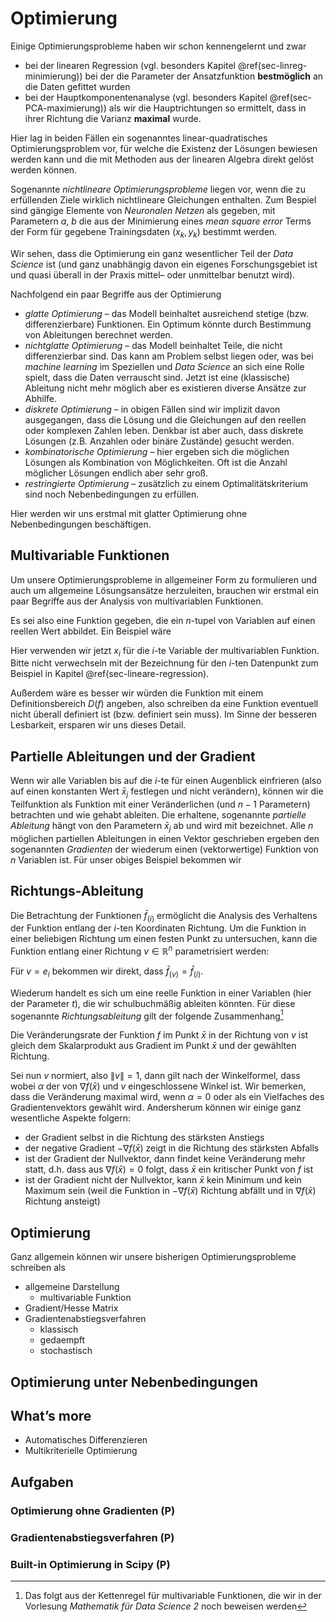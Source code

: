 # Optimierung

\providecommand{\diva}[1]{\text{\textup{d}} #1}
<!-- \DeclareMathOperator\diva{d} -->

Einige Optimierungsprobleme haben wir schon kennengelernt und zwar

   * bei der linearen Regression (vgl. besonders Kapitel \@ref(sec-linreg-minimierung)) bei der die Parameter der Ansatzfunktion **bestm&ouml;glich** an die Daten gefittet wurden
   * bei der Hauptkomponentenanalyse (vgl. besonders Kapitel \@ref(sec-PCA-maximierung)) als wir die Hauptrichtungen so ermittelt, dass in ihrer Richtung die Varianz **maximal** wurde.

Hier lag in beiden F&auml;llen ein sogenanntes linear-quadratisches Optimierungsproblem vor, f&uuml;r welche die Existenz der L&ouml;sungen bewiesen werden kann und die mit Methoden aus der linearen Algebra direkt gel&ouml;st werden k&ouml;nnen.

Sogenannte *nichtlineare Optimierungsprobleme* liegen vor, wenn die zu erf&uuml;llenden Ziele wirklich nichtlineare Gleichungen enthalten. Zum Bespiel sind g&auml;ngige Elemente von *Neuronalen Netzen* als 
\begin{equation*}
f(x) = \tanh(a\, x + b)
\end{equation*}
gegeben, mit Parametern $a$, $b$ die aus der Minimierung eines *mean square error* Terms der Form
\begin{equation*}
\frac 1N \sum_{k=1}^N|y_k - \tanh(a\, x_k + b)|^2
\end{equation*}
f&uuml;r gegebene Trainingsdaten $(x_k, y_k)$ bestimmt werden.

Wir sehen, dass die Optimierung ein ganz wesentlicher Teil der *Data Science* ist (und ganz unabh&auml;ngig davon ein eigenes Forschungsgebiet ist und quasi &uuml;berall in der Praxis mittel-- oder unmittelbar benutzt wird).

Nachfolgend ein paar Begriffe aus der Optimierung

 * *glatte Optimierung* -- das Modell beinhaltet ausreichend stetige (bzw. differenzierbare) Funktionen. Ein Optimum k&ouml;nnte durch Bestimmung von Ableitungen berechnet werden.
 * *nichtglatte Optimierung* -- das Modell beinhaltet Teile, die nicht differenzierbar sind. Das kann am Problem selbst liegen oder, was bei *machine learning* im Speziellen und *Data Science* an sich eine Rolle spielt, dass die Daten verrauscht sind. Jetzt ist eine (klassische) Ableitung nicht mehr m&ouml;glich aber es existieren diverse Ans&auml;tze zur Abhilfe.
 * *diskrete Optimierung* -- in obigen F&auml;llen sind wir implizit davon ausgegangen, dass die L&ouml;sung und die Gleichungen auf den reellen oder komplexen Zahlen leben. Denkbar ist aber auch, dass diskrete L&ouml;sungen (z.B. Anzahlen oder bin&auml;re Zust&auml;nde) gesucht werden.
 * *kombinatorische Optimierung* -- hier ergeben sich die m&ouml;glichen L&ouml;sungen als Kombination von M&ouml;glichkeiten. Oft ist die Anzahl m&ouml;glicher L&ouml;sungen endlich aber sehr gro&szlig;.
 * *restringierte Optimierung* -- zus&auml;tzlich zu einem Optimalit&auml;tskriterium sind noch Nebenbedingungen zu erf&uuml;llen.

Hier werden wir uns erstmal mit glatter Optimierung ohne Nebenbedingungen besch&auml;ftigen.

## Multivariable Funktionen

Um unsere Optimierungsprobleme in allgemeiner Form zu formulieren und auch um allgemeine L&ouml;sungsans&auml;tze herzuleiten, brauchen wir erstmal ein paar Begriffe aus der Analysis von multivariablen Funktionen.

Es sei also eine Funktion
\begin{equation*}
f\colon \mathbb R^{n}\to \mathbb R^{}, \quad f \colon (x_1,x_2, \dots, x_n) \mapsto f(x_1, x_2, \dotsc, x_n)
\end{equation*}
gegeben, die ein $n$-tupel von Variablen auf einen reellen Wert abbildet. Ein Beispiel w&auml;re
\begin{equation*}
g(x_1, x_2, x_3) = \sin(x_1) + x_1^2 x_2 x_3.
\end{equation*}

::: {#variablen-namen .JHSAYS data-latex=''}
Hier verwenden wir jetzt $x_i$ f&uuml;r die $i$-te Variable der multivariablen Funktion. Bitte nicht verwechseln mit der Bezeichnung f&uuml;r den $i$-ten Datenpunkt zum Beispiel in Kapitel \@ref(sec-lineare-regression).

Au&szlig;erdem w&auml;re es besser wir w&uuml;rden die Funktion mit einem Definitionsbereich $D(f)$ angeben, also schreiben
\begin{equation*}
f\colon D(f) \subset \mathbb R^{n}\to \mathbb R^{}
\end{equation*}
da eine Funktion eventuell nicht &uuml;berall definiert ist (bzw. definiert sein muss). Im Sinne der besseren Lesbarkeit, ersparen wir uns dieses Detail.
:::

## Partielle Ableitungen und der Gradient

Wenn wir alle Variablen bis auf die $i$-te f&uuml;r einen Augenblick einfrieren (also auf einen konstanten Wert $\bar x_j$ festlegen und nicht ver&auml;ndern), k&ouml;nnen wir die Teilfunktion 
\begin{equation*}
\bar f_{(i)}\colon \mathbb R^{}\to \mathbb R^{}, \quad \bar f_{(i)}\colon x_i \to f(\bar x_1, \dotsc, \bar x_{i-1}, x_i, \bar x_{i+1}, \dotsc, \bar x_n)
\end{equation*}
als Funktion mit einer Ver&auml;nderlichen (und $n-1$ Parametern) betrachten und wie gehabt ableiten. Die erhaltene, sogenannte *partielle Ableitung* h&auml;ngt von den Parametern $\bar x_j$ ab und wird mit
\begin{equation*}
\frac{\partial f}{\partial x_i}
\end{equation*}
bezeichnet. Alle $n$ m&ouml;glichen partiellen Ableitungen in einen Vektor geschrieben ergeben den sogenannten *Gradienten*
\begin{equation*}
\nabla f = 
\begin{bmatrix}
\frac{\partial f}{\partial x_1} \\
\frac{\partial f}{\partial x_2} \\
\vdots \\
\frac{\partial f}{\partial x_n}
\end{bmatrix}
\colon \mathbb R^{n} \to \mathbb R^{n}
\end{equation*}
der wiederum einen (vektorwertige) Funktion von $n$ Variablen ist.
F&uuml;r unser obiges Beispiel bekommen wir
\begin{equation*}
\nabla g(x_1, x_2, x_3) =
\begin{bmatrix}
\cos(x_1)+2x_1x_2x_3\\
x_1^2x_3 \\
x_1^2x_2
\end{bmatrix}
\end{equation*}

## Richtungs-Ableitung

Die Betrachtung der Funktionen $\bar f_{(i)}$ erm&ouml;glicht die Analysis des Verhaltens der Funktion entlang der $i$-ten Koordinaten Richtung. Um die Funktion in einer beliebigen Richtung um einen festen Punkt 
\begin{equation*}
\bar x = (\bar x_1, \bar x_2, \dotsc, \bar x_n)
\end{equation*}
zu untersuchen, kann die Funktion entlang einer Richtung $v \in \mathbb R^{n}$ parametrisiert werden:
\begin{equation*}
\bar f_{(v)} \colon \mathbb R^{} \to \mathbb R^{}, \quad t \mapsto \bar f_{(v)}(t) = f(\bar x + tv)
\end{equation*}

::: {#richtung-is-partiell .JHSAYS data-latex=''}
F&uuml;r $v=e_i$ bekommen wir direkt, dass $\bar f_{(v)}=\bar f_{(i)}$.
:::

Wiederum handelt es sich um eine reelle Funktion in einer Variablen (hier der Parameter $t$), die wir schulbuchm&auml;&szlig;ig ableiten k&ouml;nnten. F&uuml;r diese sogenannte *Richtungsableitung* gilt der folgende Zusammenhang^[Das folgt aus der Kettenregel f&uuml;r multivariable Funktionen, die wir in der Vorlesung *Mathematik f&uuml;r Data Science 2* noch beweisen werden]
\begin{equation*}
\frac{\diva \bar f_{(v)}}{\diva t}\Bigr |_{t=0} = \sum_i^n \frac{\partial f}{\partial x_i}(\bar x_i) v_i = \langle \nabla f(\bar x), v \rangle
\end{equation*}

::: {#richtung-ableitung .JHSAYS data-latex=''}
Die Ver&auml;nderungsrate der Funktion $f$ im Punkt $\bar x$ in der Richtung von $v$ ist gleich dem Skalarprodukt aus Gradient im Punkt $\bar x$ und der gew&auml;hlten Richtung.
:::

Sei nun $v$ normiert, also $\|v\|=1$, dann gilt nach der Winkelformel, dass 
\begin{equation*}
\langle \nabla f(\bar x), v \rangle = \|\nabla f(\bar x) \| \cos (\alpha)
\end{equation*}
wobei $\alpha$ der von $\nabla f(\bar x)$ und $v$ eingeschlossene Winkel ist. Wir bemerken, dass die Ver&auml;nderung maximal wird, wenn $\alpha = 0$ oder 
\begin{equation*}
v = \frac{1}{ \| \nabla f(\bar x) \| } \nabla f(\bar x)
\end{equation*}
als ein Vielfaches des Gradientenvektors gew&auml;hlt wird.
Andersherum k&ouml;nnen wir einige ganz wesentliche Aspekte folgern:

 * der Gradient selbst in die Richtung des st&auml;rksten Anstiegs
 * der negative Gradient $-\nabla f(\bar x)$ zeigt in die Richtung des st&auml;rksten Abfalls
 * ist der Gradient der Nullvektor, dann findet keine Ver&auml;nderung mehr statt, d.h. dass aus $\nabla f(\bar x) =0$ folgt, dass $\bar x$ ein kritischer Punkt von $f$ ist 
 * ist der Gradient nicht der Nullvektor, kann $\bar x$ kein Minimum und kein Maximum sein (weil die Funktion in $-\nabla f(\bar x)$ Richtung abf&auml;llt und in $\nabla f(\bar x)$ Richtung ansteigt)

## Optimierung

Ganz allgemein k&ouml;nnen wir unsere bisherigen Optimierungsprobleme schreiben als
\begin{equation*}
f(x) \to \min_{x\in \mathbb R^{n}}
\end{equation*}

 * allgemeine Darstellung
   * multivariable Funktion
 * Gradient/Hesse Matrix
 * Gradientenabstiegsverfahren
   * klassisch
   * gedaempft
   * stochastisch

## Optimierung unter Nebenbedingungen

## What's more

 * Automatisches Differenzieren
 * Multikriterielle Optimierung

## Aufgaben

### Optimierung ohne Gradienten (P)

### Gradientenabstiegsverfahren (P)

### Built-in Optimierung in Scipy (P)
